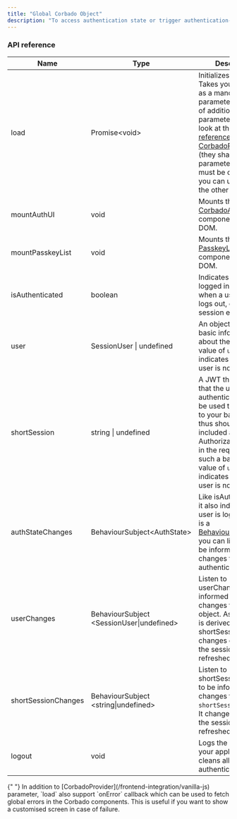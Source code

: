 ```yaml
---
title: "Global Corbado Object"
description: "To access authentication state or trigger authentication-related methods (e.g. a logout), you will always make use of the Corbado object."
---
```


### API reference

| Name                | Type                                       | Description                                                                                                                                                                                                                                                                                                                                      |
| ------------------- | ------------------------------------------ | ------------------------------------------------------------------------------------------------------------------------------------------------------------------------------------------------------------------------------------------------------------------------------------------------------------------------------------------------ |
| load                | Promise\<void>                             | Initializes the SDK. Takes your `projectId` as a mandatory parameter. For a list of additional optional parameters take a look at the [API reference of CorbadoProvider](/ui-components/configuration/corbadoprovider#api-reference) (they share the same parameters). `Load` must be called before you can use any of the other methods. |
| mountAuthUI         | void                                       | Mounts the [CorbadoAuth](/ui-components/corbadoauth) component to your DOM.                                                                                                                                                                                                                                                 |
| mountPasskeyList    | void                                       | Mounts the [PasskeyList](/ui-components/corbadoauth) component to your DOM.                                                                                                                                                                                                                                                 |
| isAuthenticated     | boolean                                    | Indicates if the user is logged in. Changes when a user logs in, logs out, or when her session expires.                                                                                                                                                                                                                                          |
| user                | SessionUser \| undefined                   | An object that holds basic information about the user. A value of `undefined` indicates that the user is not logged in.                                                                                                                                                                                                                          |
| shortSession        | string \| undefined                        | A JWT that proves that the user is authenticated. It can be used to make calls to your backend and thus should be included as an Authorization Header in the requests to such a backend. A value of `undefined` indicates that the user is not logged in.                                                                                        |
| authStateChanges    | BehaviourSubject\<AuthState>               | Like isAuthenticated, it also indicates if the user is logged in. As it is a [BehaviourSubject](https://www.learnrxjs.io/learn-rxjs/subjects/behaviorsubject), you can listen to it to be informed about changes to the user's authentication state.                                                                                             |
| userChanges         | BehaviourSubject \<SessionUser\|undefined> | Listen to userChanges to be informed about changes to the `user` object. As this object is derived from the shortSession, it changes every time the session is refreshed by the SDK.                                                                                                                                                             |
| shortSessionChanges | BehaviourSubject \<string\|undefined>      | Listen to shortSessionChanges to be informed about changes to the `shortSession` object. It changes every time the session is refreshed by the SDK.                                                                                                                                                                                              |
| logout              | void                                       | Logs the user out of your application and cleans all local authentication state.                                                                                                                                                                                                                                                                 |

<Note>
    {" "}
    In addition to [CorbadoProvider](/frontend-integration/vanilla-js)
    parameter, `load` also support `onError` callback which can be used to fetch
    global errors in the Corbado components. This is useful if you want to show a
    customised screen in case of failure.
</Note>
